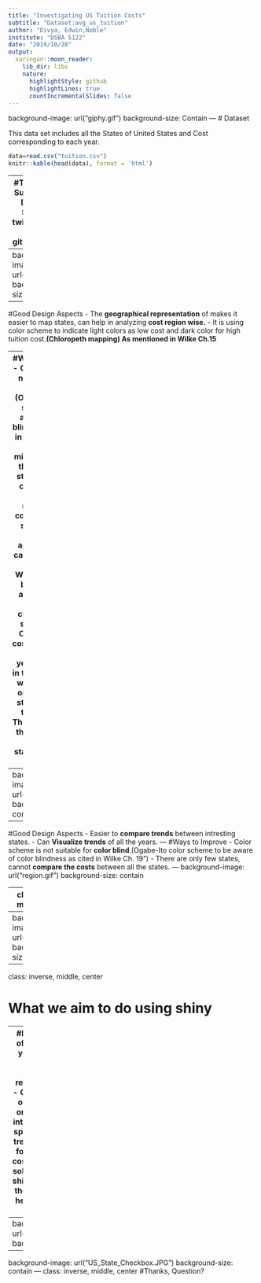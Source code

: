 ```yaml
---
title: "Investigating US Tuition Costs"
subtitle: "Dataset:avg_us_tuition"
author: "Divya, Edwin,Noble"
institute: "DSBA 5122"
date: "2019/10/28"
output:
  xaringan::moon_reader:
    lib_dir: libs
    nature:
      highlightStyle: github
      highlightLines: true
      countIncrementalSlides: false
---
```

background-image: url("giphy.gif")
background-size: Contain
---
# Dataset

This data set includes all the States of United States and Cost corresponding to each year.


```r
data=read.csv("tuition.csv")
knitr::kable(head(data), format = 'html')
```
---
#Tidy Tuesday Submission by Dana Paige Seidel
##- twitter:dpseidel
##- github:dpseidel

[US Rising Tuition Cost](https://twitter.com/search?q=%23TidyTuesday%20%40dpseidel&src=typed_query)
---
background-image: url("tuition.gif")
background-size: cover
---
#Good Design Aspects
- The <b>geographical representation</b> of makes it easier to map states, can help in analyzing <b>cost region wise.</b>
- It is using color scheme to indicate light colors as low cost and dark color for high tuition cost.<b>(Chloropeth mapping)
As mentioned in Wilke  Ch.15</b>

---
#Ways to Improve 
- Color scheme is not suitable for <b>color blind</b>.(Ogabe-Ito color scheme to be aware of color blindness as cited in Wilke Ch. 19”)
- There are <b>missing labels</b> on the plot to map states.
- Tuition cost should be <b>binned in ranges</b>.While continuous color scales tend to look visually appealing, they can be difficult to read.<b>(Ch 15 Wilke)</b> 
- It would be nice to see actual<b> fee/cost value as it changes</b> on the same graph.
- Comparing the cost across states for the given years is difficult in this report. <b> This won't tell us the order or rank of states based on tuition cost. </b>
- This won't give us the <b>true trend of cost</b> for any states over these given years.

---
background-image: url("animation.gif")
background-size: contain

---
#Good Design Aspects
- Easier to <b>compare trends</b> between intresting states.
- Can <b>Visualize trends</b> of all the years. 
---
#Ways to Improve
-  Color scheme is not suitable for <b>color blind</b>.(Ogabe-Ito color scheme to be aware of color blindness as cited in Wilke Ch. 19”)
- There are only few states, cannot <b>compare the costs</b> between all the states.
---
background-image: url("region.gif")
background-size: contain

---
class: inverse, middle, center

# Modified version

---
background-image: url('modified.gif')
background-size: contain

---
class: inverse, middle, center

# What we aim to do using shiny

---
#Nice to have 
- <b>Rank/order of states</b> based on cost per year  - easy comparison.
- We are dealing with geospatial data so <b>map representation</b> will be good.
- Options to filter data based on states or regions - pick only the ones which we are interested in.
- We have data spread across 12 years, so a trend line report will be good for <b>analysing the change of cost over these years.</b>
- Ideal solution will be an <b>interactive shiny dashboard</b> including all the above reports which will help answer all questions in one view
---
background-image: url("US_Map_By_Region.JPG")
background-size: contain

---
background-image: url("US_State_Checkbox.JPG")
background-size: contain
---
class: inverse, middle, center
#Thanks, Question?